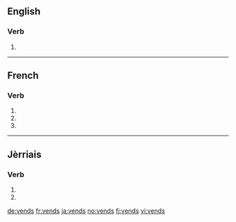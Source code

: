 ==English==

===Verb===
{{head|en|verb form}}

# {{en-third-person singular of|vend}}

----

==French==

===Verb===
{{fr-verb-form}}

# {{conjugation of|vendre||1|s|pres|ind|lang=fr}}
# {{conjugation of|vendre||2|s|pres|ind|lang=fr}}
# {{conjugation of|vendre||2|s|pres|imp|lang=fr}}

----

==Jèrriais==

===Verb===
{{roa-jer-verb-form}}

# {{conjugation of|vendre||1|s|pres|ind|lang=roa-jer}}
# {{conjugation of|vendre||2|s|pres|ind|lang=roa-jer}}

[[de:vends]]
[[fr:vends]]
[[ja:vends]]
[[no:vends]]
[[fi:vends]]
[[vi:vends]]